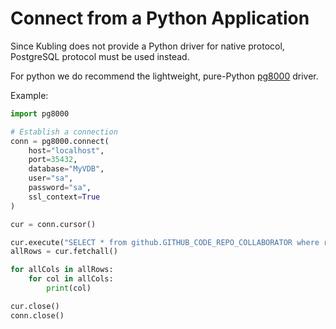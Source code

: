 # Connect from a Python Application

Since Kubling does not provide a Python driver for native protocol, PostgreSQL protocol must be used instead.

For python we do recommend the lightweight, pure-Python [pg8000](https://github.com/tlocke/pg8000/tree/main) driver.

Example:
```python
import pg8000

# Establish a connection
conn = pg8000.connect(
    host="localhost",
    port=35432,
    database="MyVDB",
    user="sa",
    password="sa",
    ssl_context=True
)

cur = conn.cursor()

cur.execute("SELECT * from github.GITHUB_CODE_REPO_COLLABORATOR where repo in ('dbvirt-samples');")
allRows = cur.fetchall()

for allCols in allRows:
    for col in allCols:
        print(col)

cur.close()
conn.close()
```
